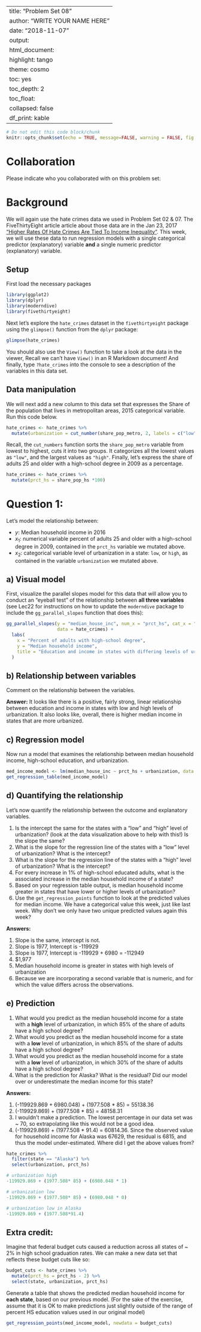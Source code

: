 
---
title: "Problem Set 08"
author: "WRITE YOUR NAME HERE"
date: "2018-11-07"
output:
  html_document:
    highlight: tango
    theme: cosmo
    toc: yes
    toc_depth: 2
    toc_float:
      collapsed: false
    df_print: kable
---

```r
# Do not edit this code block/chunk
knitr::opts_chunk$set(echo = TRUE, message=FALSE, warning = FALSE, fig.width = 16/2, fig.height = 9/2)
```

# Collaboration {-}

Please indicate who you collaborated with on this problem set: 



# Background {-}

We will again use the hate crimes data we used in Problem Set 02 & 07. The FiveThirtyEight article article about those data are in the Jan 23, 2017  ["Higher Rates Of Hate Crimes Are Tied To Income
Inequality"](https://fivethirtyeight.com/features/higher-rates-of-hate-crimes-are-tied-to-income-inequality/). This week, we will use these data  to run regression models with a single categorical predictor (explanatory) variable **and** a single numeric predictor (explanatory) variable. 

## Setup

First load the necessary packages 

```r
library(ggplot2)
library(dplyr)
library(moderndive)
library(fivethirtyeight)
```

Next let's explore the `hate_crimes` dataset in the `fivethirtyeight` package using the `glimpse()` function from the `dplyr` package:

```r
glimpse(hate_crimes)
```

You should also use the `View()` function to take a look at the data in the viewer, Recall we can't have `View()` in an R Markdown document! And finally, type `?hate_crimes` into the console to see a description of the variables in this data set. 

## Data manipulation

We will next add a new column to this data set that expresses the Share of the population that lives in metropolitan areas, 2015 categorical variable. Run this code below. 

```r
hate_crimes <- hate_crimes %>% 
  mutate(urbanization = cut_number(share_pop_metro, 2, labels = c("low", "high")))
```

Recall, the `cut_numbers` function sorts the `share_pop_metro` variable from lowest to highest, cuts it into two groups. It categorizes all the lowest values as `"low"`, and the largest values as `"high"`. Finally, let's express the share of adults 25 and older with a high-school degree in 2009 as a percentage. 

```r
hate_crimes <- hate_crimes %>% 
  mutate(prct_hs = share_pop_hs *100)
```



# Question 1: 

Let's model the relationship between:

* $y$: Median household income in 2016
* $x_1$: numerical variable percent of adults 25 and older with a high-school degree in 2009, contained in the `prct_hs` variable we mutated above. 
* $x_2$: categorical variable level of urbanization in a state: `low`,  or `high`, as
contained in the variable `urbanization` we mutated above.


## a) Visual model

First, visualize the parallel slopes model for this data that will allow you to conduct an "eyeball test" of the relationship between **all three variables** (see Lec22 for instructions on how to update the `moderndive` package to include the `gg_parallel_slopes` function that does this):

```r
gg_parallel_slopes(y = "median_house_inc", num_x = "prct_hs", cat_x = "urbanization",
                   data = hate_crimes) +
  labs(
    x = "Percent of adults with high-school degree", 
    y = "Median household income", 
    title = "Education and income in states with differing levels of urbanization"
  )
```



## b) Relationship between variables

Comment on the relationship between the variables.

**Answer:** It looks like there is a positive, fairly strong, linear relationship between education and income in states with low and high levels of urbanization. It also looks like, overall, there is higher median income in states that are more urbanized.


## c) Regression model

Now run a model that examines the relationship between median household income, high-school education, and urbanization. 

```r
med_income_model <- lm(median_house_inc ~ prct_hs + urbanization, data = hate_crimes)
get_regression_table(med_income_model)
```


## d) Quantifying the relationship

Let's now quantify the relationship between the outcome and explanatory variables. 

1. Is the intercept the same for the states with a "low" and "high" level of urbanization? (look at the data visualization above to help with this!) Is the slope the same? 
1. What is the slope for the regression line of the states with a "low" level of urbanization? What is the intercept?
1. What is the slope for the regression line of the states with a "high" level of urbanization? What is the intercept?
1. For every increase in 1% of high-school educated adults, what is the associated increase in the median household income of a state?
1. Based on your regression table output, is median household income greater in states that have lower or higher levels of urbanization?
1. Use the `get_regression_points` function to look at the predicted values for median income. We have a categorical value this week, just like last week. Why don't we only have two unique predicted values again this week?

**Answers:** 

1. Slope is the same, intercept is not. 
1. Slope is 1977, Intercept is -119929
1. Slope is 1977, Intercept is -119929 + 6980 = -112949
1. $1,977 
1. Median household income is greater in states with high levels of urbanization  
1. Because we are incorporating a second variable that is numeric, and for which the value differs across the observations. 


## e) Prediction

1. What would you predict as the median household income for a state with a **high** level of urbanization, in which 85% of the share of adults have a high school degree?
1. What would you predict as the median household income for a state with a **low** level of urbanization, in which 85% of the share of adults have a high school degree?
1. What would you predict as the median household income for a state with a **low** level of urbanization, in which 30% of the share of adults have a high school degree?
1. What is the prediction for Alaska? What is the residual? Did our model over or underestimate the median income for this state? 


**Answers:**

1. (-119929.869 + 6980.048) + (1977.508 * 85) = 55138.36
1. (-119929.869) + (1977.508 * 85) = 48158.31
1. I wouldn't make a prediction. The lowest percentage in our data set was ~ 70, so extrapolating like this would not be a good idea. 
1. (-119929.869) + (1977.508 * 91.4) = 60814.36. Since the observed value for household income for Alaska was 67629, the residual is 6815, and thus the model under-estimated. Where did I get the above values from?

```r
hate_crimes %>%
  filter(state == "Alaska") %>% 
  select(urbanization, prct_hs)

# urbanization high
-119929.869 + (1977.508* 85) + (6980.048 * 1)

# urbanization low
-119929.869 + (1977.508* 85) + (6980.048 * 0)

# urbanization low in Alaska 
-119929.869 + (1977.508*91.4) 
```


## Extra credit: 

Imagine that federal budget cuts caused a reduction across all states of ~ 2% in
high school graduation rates. We can make a new data set that reflects these
budget cuts like so:

```r
budget_cuts <- hate_crimes %>%
  mutate(prct_hs = prct_hs - 2) %>% 
  select(state, urbanization, prct_hs)
```

Generate a table that shows the predicted median household income for **each
state**, based on our previous model. (For the sake of the exercise, assume that
it is OK to make predictions just slightly outside of the range of percent HS
education values used in our original model)

```r
get_regression_points(med_income_model, newdata = budget_cuts) 
```

